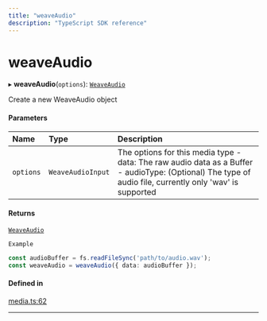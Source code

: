 ```yaml
---
title: "weaveAudio"
description: "TypeScript SDK reference"
---
```


# weaveAudio

▸ **weaveAudio**(`options`): [`WeaveAudio`](../interfaces/WeaveAudio)

Create a new WeaveAudio object

#### Parameters

| Name | Type | Description |
| :------ | :------ | :------ |
| `options` | `WeaveAudioInput` | The options for this media type - data: The raw audio data as a Buffer - audioType: (Optional) The type of audio file, currently only 'wav' is supported |

#### Returns

[`WeaveAudio`](../interfaces/WeaveAudio)

`Example`

```ts
const audioBuffer = fs.readFileSync('path/to/audio.wav');
const weaveAudio = weaveAudio({ data: audioBuffer });
```

#### Defined in

[media.ts:62](https://github.com/wandb/weave/blob/b1d9129c93572ba073682dba39c7e414a0627f7e/sdks/node/src/media.ts#L62)

___
